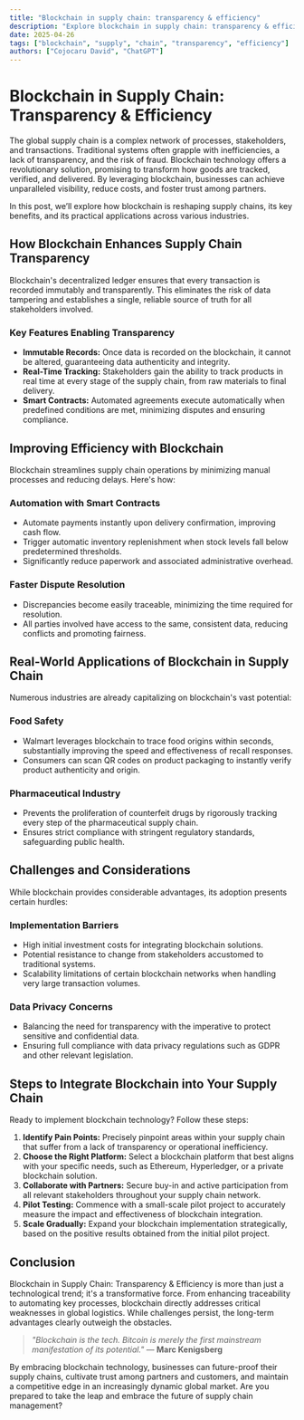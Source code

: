 ```yaml
---
title: "Blockchain in supply chain: transparency & efficiency"
description: "Explore blockchain in supply chain: transparency & efficiency in this detailed guide, offering insights, strategies, and practical tips to enhance your understanding and application of the topic."
date: 2025-04-26
tags: ["blockchain", "supply", "chain", "transparency", "efficiency"]
authors: ["Cojocaru David", "ChatGPT"]
---
```


# Blockchain in Supply Chain: Transparency & Efficiency

The global supply chain is a complex network of processes, stakeholders, and transactions. Traditional systems often grapple with inefficiencies, a lack of transparency, and the risk of fraud. Blockchain technology offers a revolutionary solution, promising to transform how goods are tracked, verified, and delivered. By leveraging blockchain, businesses can achieve unparalleled visibility, reduce costs, and foster trust among partners.

In this post, we’ll explore how blockchain is reshaping supply chains, its key benefits, and its practical applications across various industries.

## How Blockchain Enhances Supply Chain Transparency

Blockchain's decentralized ledger ensures that every transaction is recorded immutably and transparently. This eliminates the risk of data tampering and establishes a single, reliable source of truth for all stakeholders involved.

### Key Features Enabling Transparency

*   **Immutable Records:** Once data is recorded on the blockchain, it cannot be altered, guaranteeing data authenticity and integrity.
*   **Real-Time Tracking:** Stakeholders gain the ability to track products in real time at every stage of the supply chain, from raw materials to final delivery.
*   **Smart Contracts:** Automated agreements execute automatically when predefined conditions are met, minimizing disputes and ensuring compliance.

## Improving Efficiency with Blockchain

Blockchain streamlines supply chain operations by minimizing manual processes and reducing delays. Here's how:

### Automation with Smart Contracts

*   Automate payments instantly upon delivery confirmation, improving cash flow.
*   Trigger automatic inventory replenishment when stock levels fall below predetermined thresholds.
*   Significantly reduce paperwork and associated administrative overhead.

### Faster Dispute Resolution

*   Discrepancies become easily traceable, minimizing the time required for resolution.
*   All parties involved have access to the same, consistent data, reducing conflicts and promoting fairness.

## Real-World Applications of Blockchain in Supply Chain

Numerous industries are already capitalizing on blockchain's vast potential:

### Food Safety

*   Walmart leverages blockchain to trace food origins within seconds, substantially improving the speed and effectiveness of recall responses.
*   Consumers can scan QR codes on product packaging to instantly verify product authenticity and origin.

### Pharmaceutical Industry

*   Prevents the proliferation of counterfeit drugs by rigorously tracking every step of the pharmaceutical supply chain.
*   Ensures strict compliance with stringent regulatory standards, safeguarding public health.

## Challenges and Considerations

While blockchain provides considerable advantages, its adoption presents certain hurdles:

### Implementation Barriers

*   High initial investment costs for integrating blockchain solutions.
*   Potential resistance to change from stakeholders accustomed to traditional systems.
*   Scalability limitations of certain blockchain networks when handling very large transaction volumes.

### Data Privacy Concerns

*   Balancing the need for transparency with the imperative to protect sensitive and confidential data.
*   Ensuring full compliance with data privacy regulations such as GDPR and other relevant legislation.

## Steps to Integrate Blockchain into Your Supply Chain

Ready to implement blockchain technology? Follow these steps:

1.  **Identify Pain Points:** Precisely pinpoint areas within your supply chain that suffer from a lack of transparency or operational inefficiency.
2.  **Choose the Right Platform:** Select a blockchain platform that best aligns with your specific needs, such as Ethereum, Hyperledger, or a private blockchain solution.
3.  **Collaborate with Partners:** Secure buy-in and active participation from all relevant stakeholders throughout your supply chain network.
4.  **Pilot Testing:** Commence with a small-scale pilot project to accurately measure the impact and effectiveness of blockchain integration.
5.  **Scale Gradually:** Expand your blockchain implementation strategically, based on the positive results obtained from the initial pilot project.

## Conclusion

Blockchain in Supply Chain: Transparency & Efficiency is more than just a technological trend; it's a transformative force. From enhancing traceability to automating key processes, blockchain directly addresses critical weaknesses in global logistics. While challenges persist, the long-term advantages clearly outweigh the obstacles.

> *"Blockchain is the tech. Bitcoin is merely the first mainstream manifestation of its potential."* — **Marc Kenigsberg**

By embracing blockchain technology, businesses can future-proof their supply chains, cultivate trust among partners and customers, and maintain a competitive edge in an increasingly dynamic global market. Are you prepared to take the leap and embrace the future of supply chain management?
